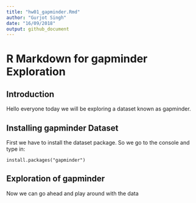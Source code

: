 ```yaml
---
title: "hw01_gapminder.Rmd"
author: "Gurjot Singh"
date: "16/09/2018"
output: github_document
---
```


# R Markdown for gapminder Exploration

## Introduction

Hello everyone today we will be exploring a dataset known as gapminder.

## Installing gapminder Dataset

First we have to install the dataset package. So we go to the console and type in:

`install.packages("gapminder")`

## Exploration of gapminder

Now we can go ahead and play around with the data

